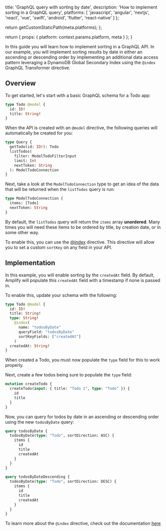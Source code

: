
  title: 'GraphQL query with sorting by date',
  description: 'How to implement sorting in a GraphQL query',
  platforms: [
    'javascript',
    'angular',
    'nextjs',
    'react',
    'vue',
    'swift',
    'android',
    'flutter',
    'react-native'
  ]
};

  return getCustomStaticPath(meta.platforms);
};

  return {
    props: {
      platform: context.params.platform,
      meta
    }
  };
}

In this guide you will learn how to implement sorting in a GraphQL API. In our example, you will implement sorting results by date in either an ascending or descending order by implementing an additional data access pattern leveraging a DynamoDB Global Secondary Index using the `@index` GraphQL Transformer directive.

## Overview

To get started, let's start with a basic GraphQL schema for a Todo app:

```graphql
type Todo @model {
  id: ID!
  title: String!
}
```

When the API is created with an `@model` directive, the following queries will automatically be created for you:

```graphql
type Query {
  getTodo(id: ID!): Todo
  listTodos(
    filter: ModelTodoFilterInput
    limit: Int
    nextToken: String
  ): ModelTodoConnection
}
```

Next, take a look at the `ModelTodoConnection` type to get an idea of the data that will be returned when the `listTodos` query is run:

```graphql
type ModelTodoConnection {
  items: [Todo]
  nextToken: String
}
```

By default, the `listTodos` query will return the `items` array **unordered**. Many times you will need these items to be ordered by title, by creation date, or in some other way.

To enable this, you can use the [@index](/gen1/[platform]/build-a-backend/graphqlapi/data-modeling/) directive. This directive will allow you to set a custom `sortKey` on any field in your API.

## Implementation

In this example, you will enable sorting by the `createdAt` field. By default, Amplify will populate this `createdAt` field with a timestamp if none is passed in.

To enable this, update your schema with the following:

```graphql
type Todo @model {
  id: ID!
  title: String!
  type: String!
    @index(
      name: "todosByDate"
      queryField: "todosByDate"
      sortKeyFields: ["createdAt"]
    )
  createdAt: String!
}
```

<Callout>

When created a Todo, you must now populate the `type` field for this to work properly.

</Callout>

Next, create a few todos being sure to populate the `type` field:

```graphql
mutation createTodo {
  createTodo(input: { title: "Todo 1", type: "Todo" }) {
    id
    title
  }
}
```

Now, you can query for todos by date in an ascending or descending order using the new `todosByDate` query:

```graphql
query todosByDate {
  todosByDate(type: "Todo", sortDirection: ASC) {
    items {
      id
      title
      createdAt
    }
  }
}

query todosByDateDescending {
  todosByDate(type: "Todo", sortDirection: DESC) {
    items {
      id
      title
      createdAt
    }
  }
}
```

To learn more about the `@index` directive, check out the documentation [here](/gen1/[platform]/build-a-backend/graphqlapi/data-modeling/)
